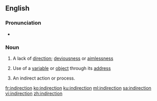 ==English==

===Pronunciation===
* {{IPA|/ˈɪndəˈɹɛkʃən/|/ˈɪndɪˈɹɛkʃən/|/ˈɪndaɪˈɹɛkʃən/|lang=en}}

===Noun===
{{wikipedia}}
{{en-noun}}

# A lack of [[direction]]; [[deviousness]] or [[aimlessness]]
# {{lb|en|programming}} Use of a [[variable]] or [[object]] through its [[address]]
# An indirect action or process.

[[fr:indirection]]
[[ko:indirection]]
[[ku:indirection]]
[[ml:indirection]]
[[sa:indirection]]
[[vi:indirection]]
[[zh:indirection]]